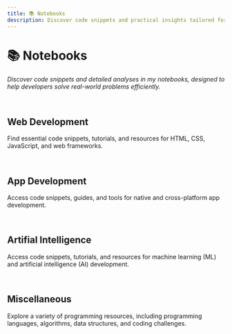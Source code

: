```yaml
---
title: 📚 Notebooks
description: Discover code snippets and practical insights tailored for web development, app development, and other programming stuff. 
---
```


# 📚 Notebooks
*Discover code snippets and detailed analyses in my notebooks, designed to help developers solve real-world problems efficiently.*


<br />

<h2 className="text-xl font-bold flex items-center mt-5 gap-2"><GiSpiderWeb className="w-5 h-5" /> Web Development</h2>
<p className="ml-[29px] text-slate-400 mt-[10px] italic">Find essential code snippets, tutorials, and resources for HTML, CSS, JavaScript, and web frameworks.</p>

<br />

<h2 className="text-xl font-bold flex items-center mt-5 gap-2"><MdOutlineAppShortcut className="w-5 h-5" /> App Development</h2>
<p className="ml-[29px] text-slate-400 mt-[10px] italic">Access code snippets, guides, and tools for native and cross-platform app development.</p>

<br />

<h2 className="text-xl font-bold flex items-center mt-5 gap-2"><BsRobot className="w-5 h-5" /> Artifial Intelligence</h2>
<p className="ml-[29px] text-slate-400 mt-[10px] italic">Access code snippets, tutorials, and resources for machine learning (ML) and artificial intelligence (AI) development.</p>

<br />


<h2 className="text-xl font-bold flex items-center mt-5 gap-2"><VscSymbolMisc className="w-5 h-5" /> Miscellaneous</h2>
<p className="ml-[29px] text-slate-400 mt-[10px] italic">Explore a variety of programming resources, including programming languages, algorithms, data structures, and coding challenges.</p>


